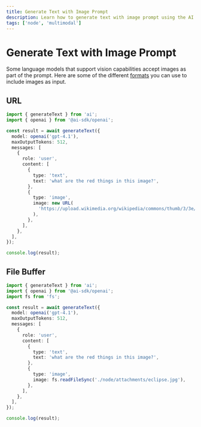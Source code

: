 ```yaml
---
title: Generate Text with Image Prompt
description: Learn how to generate text with image prompt using the AI SDK and Node
tags: ['node', 'multimodal']
---
```


# Generate Text with Image Prompt

Some language models that support vision capabilities accept images as part of the prompt. Here are some of the different [formats](/docs/reference/ai-sdk-core/generate-text#content-image) you can use to include images as input.

## URL

```ts file='index.ts'
import { generateText } from 'ai';
import { openai } from '@ai-sdk/openai';

const result = await generateText({
  model: openai('gpt-4.1'),
  maxOutputTokens: 512,
  messages: [
    {
      role: 'user',
      content: [
        {
          type: 'text',
          text: 'what are the red things in this image?',
        },
        {
          type: 'image',
          image: new URL(
            'https://upload.wikimedia.org/wikipedia/commons/thumb/3/3e/2024_Solar_Eclipse_Prominences.jpg/720px-2024_Solar_Eclipse_Prominences.jpg',
          ),
        },
      ],
    },
  ],
});

console.log(result);
```

## File Buffer

```ts file='index.ts'
import { generateText } from 'ai';
import { openai } from '@ai-sdk/openai';
import fs from 'fs';

const result = await generateText({
  model: openai('gpt-4.1'),
  maxOutputTokens: 512,
  messages: [
    {
      role: 'user',
      content: [
        {
          type: 'text',
          text: 'what are the red things in this image?',
        },
        {
          type: 'image',
          image: fs.readFileSync('./node/attachments/eclipse.jpg'),
        },
      ],
    },
  ],
});

console.log(result);
```
